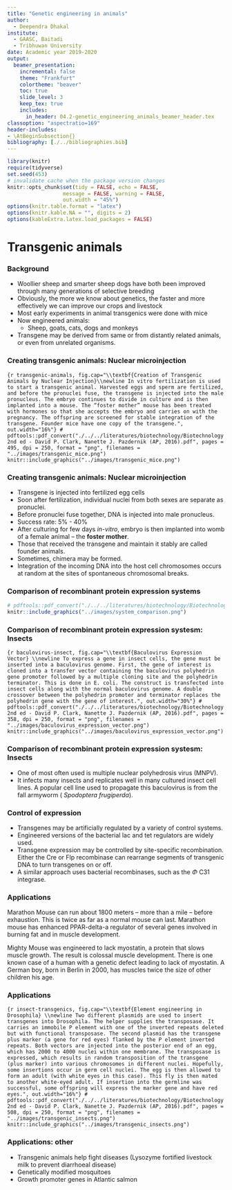 ```yaml
---
title: "Genetic engineering in animals"
author:   
  - Deependra Dhakal 
institute:   
  - GAASC, Baitadi
  - Tribhuwan University 
date: Academic year 2019-2020 
output:   
  beamer_presentation:  
    incremental: false  
    theme: "Frankfurt"  
    colortheme: "beaver"  
    toc: true   
    slide_level: 3
    keep_tex: true
    includes:
      in_header: 04.2-genetic_engineering_animals_beamer_header.tex
classoption: "aspectratio=169"
header-includes: 
- \AtBeginSubsection{}
bibliography: [./../bibliographies.bib]
---
```


```r
library(knitr)
require(tidyverse)
set.seed(453)
# invalidate cache when the package version changes
knitr::opts_chunk$set(tidy = FALSE, echo = FALSE, 
                  message = FALSE, warning = FALSE,
                  out.width = "45%")
options(knitr.table.format = "latex")
options(knitr.kable.NA = "", digits = 2)
options(kableExtra.latex.load_packages = FALSE)
```

# Transgenic animals

### Background

- Woollier sheep and smarter sheep dogs have both been improved through many generations of selective breeding
- Obviously, the more we know about genetics, the faster and more effectively we can improve our crops and livestock
- Most early experiments in animal transgenics were done with mice
- Now engineered animals: 
  - Sheep, goats, cats, dogs and monkeys
- Transgene may be derived from same or from distantly related animals, or even from unrelated organisms.

### Creating transgenic animals: Nuclear microinjection

```{r transgenic-animals, fig.cap="\\textbf{Creation of Transgenic Animals by Nuclear Injection}\\newline In vitro fertilization is used to start a transgenic animal. Harvested eggs and sperm are fertilized, and before the pronuclei fuse, the transgene is injected into the male pronucleus. The embryo continues to divide in culture and is then implanted into a mouse. The “foster mother” mouse has been treated with hormones so that she accepts the embryo and carries on with the pregnancy. The offspring are screened for stable integration of the transgene. Founder mice have one copy of the transgene.", out.width="16%"}
# pdftools::pdf_convert("./../../literatures/biotechnology/Biotechnology 2nd ed - David P. Clark, Nanette J. Pazdernik (AP, 2016).pdf", pages = 495, dpi = 250, format = "png", filenames = "../images/transgenic_mice.png")
knitr::include_graphics("../images/transgenic_mice.png")
```

### Creating transgenic animals: Nuclear microinjection

- Transgene is injected into fertilized egg cells
- Soon after fertilization, individual nuclei from both sexes are separate as pronuclei.
- Before pronuclei fuse together, DNA is injected into male pronucleus.
- Success rate: 5% - 40%
- After culturing for few days _in-vitro_, embryo is then implanted into womb of a female animal -- the **foster mother**.
- Those that received the transgene and maintain it stably are called founder animals.
- Sometimes, chimera may be formed.
- Integration of the incoming DNA into the host cell chromosomes occurs at random at the sites of spontaneous chromosomal breaks.

### Comparison of recombinant protein expression systems

```r
# pdftools::pdf_convert("./../../literatures/biotechnology/Biotechnology 2nd ed - David P. Clark, Nanette J. Pazdernik (AP, 2016).pdf", pages = 362, dpi = 250, format = "png", filenames = "../images/system_comparison.png")
knitr::include_graphics("../images/system_comparison.png")
```

### Comparison of recombinant protein expression systesm: Insects

```{r baculovirus-insect, fig.cap="\\textbf{Baculovirus Expression Vector} \\newline To express a gene in insect cells, the gene must be inserted into a baculovirus genome. First, the gene of interest is cloned into a transfer vector containing the baculovirus polyhedrin gene promoter followed by a multiple cloning site and the polyhedrin terminator. This is done in E. coli. The construct is transfected into insect cells along with the normal baculovirus genome. A double crossover between the polyhedrin promoter and terminator replaces the polyhedrin gene with the gene of interest.", out.width="30%"}
# pdftools::pdf_convert("./../../literatures/biotechnology/Biotechnology 2nd ed - David P. Clark, Nanette J. Pazdernik (AP, 2016).pdf", pages = 358, dpi = 250, format = "png", filenames = "../images/baculovirus_expression_vector.png")
knitr::include_graphics("../images/baculovirus_expression_vector.png")
```    

### Comparison of recombinant protein expression systesm: Insects

- One of most often used is multiple nuclear polyhedrosis virus (MNPV). 
- It infects many insects and replicates well in many cultured insect cell lines. A popular cell line used to propagate this baculovirus is from the fall armyworm ( _Spodoptera frugiperda_).

### Control of expression

- Transgenes may be artificially regulated by a variety of control systems. 
- Engineered versions of the bacterial lac and tet regulators are widely used.
- Transgene expression may be controlled by site-specific recombination. Either the Cre or Flp recombinase can rearrange segments of transgenic DNA to turn transgenes on or off. 
- A similar approach uses bacterial recombinases, such as the $\Phi$ C31 integrase.

### Applications

Marathon Mouse can run about 1800 meters -- more than a mile -- before exhaustion. This is twice as far as a normal mouse can last. Marathon mouse has enhanced PPAR-delta-a regulator of several genes involved in burning fat and in muscle development.

Mighty Mouse was engineered to lack myostatin, a protein that slows muscle growth. The result is colossal muscle development. There is one known case of a human with a genetic defect leading to lack of myostatin. A German boy, born in Berlin in 2000, has muscles twice the size of other children his age.

### Applications

```{r insect-transgenics, fig.cap="\\textbf{Element engineering in Drosophila} \\newline Two different plasmids are used to insert transgenes into Drosophila. The helper supplies the transposase. It carries an immobile P element with one of the inverted repeats deleted but with functional transposase. The second plasmid has the transgene plus marker (a gene for red eyes) flanked by the P element inverted repeats. Both vectors are injected into the posterior end of an egg, which has 2000 to 4000 nuclei within one membrane. The transposase is expressed, which results in random transposition of the transgene (plus marker) into various chromosomes in different nuclei. Hopefully, some insertions occur in germ cell nuclei. The egg is then allowed to form an adult (with white eyes in this case). This fly is then mated to another white-eyed adult. If insertion into the germline was successful, some offspring will express the marker gene and have red eyes.", out.width="16%"}
# pdftools::pdf_convert("./../../literatures/biotechnology/Biotechnology 2nd ed - David P. Clark, Nanette J. Pazdernik (AP, 2016).pdf", pages = 508, dpi = 250, format = "png", filenames = "../images/transgenic_insects.png")
knitr::include_graphics("../images/transgenic_insects.png")
```

### Applications: other

- Transgenic animals help fight diseases (Lysozyme fortified livestock milk to prevent diarrhoeal disease)
- Genetically modified mosquitoes
- Growth promoter genes in Atlantic salmon